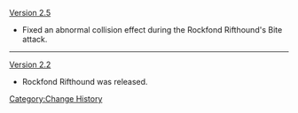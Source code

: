 [[Version 2.5]]
* Fixed an abnormal collision effect during the Rockfond Rifthound's Bite attack.
----
[[Version 2.2]]
* Rockfond Rifthound was released.
<noinclude>[[Category:Change History]]</noinclude>